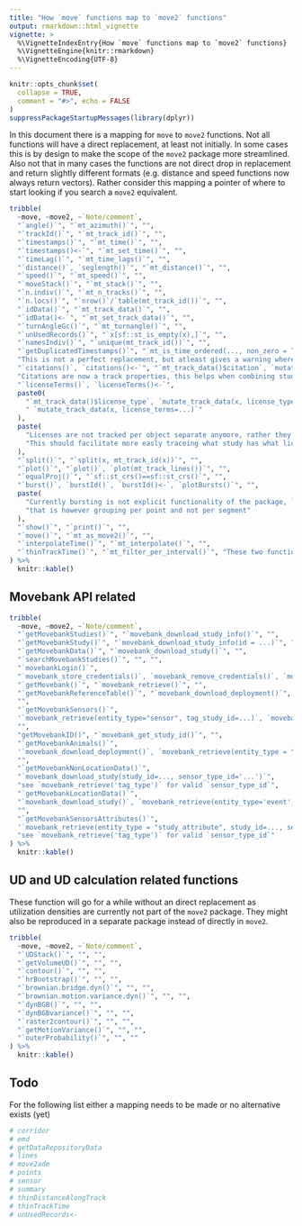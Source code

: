 ```yaml
---
title: "How `move` functions map to `move2` functions"
output: rmarkdown::html_vignette
vignette: >
  %\VignetteIndexEntry{How `move` functions map to `move2` functions}
  %\VignetteEngine{knitr::rmarkdown}
  %\VignetteEncoding{UTF-8}
---
```


```r
knitr::opts_chunk$set(
  collapse = TRUE,
  comment = "#>", echo = FALSE
)
suppressPackageStartupMessages(library(dplyr))
```

In this document there is a mapping for `move` to `move2` functions. Not all
functions will have a direct replacement, at least not initially. In some cases
this is by design to make the scope of the `move2` package more streamlined.
Also not that in many cases the functions are not direct drop in replacement and
return slightly different formats (e.g. distance and speed functions now always
return vectors). Rather consider this mapping a pointer of where to start
looking if you search a `move2` equivalent.

```r
tribble(
  ~move, ~move2, ~`Note/comment`,
  "`angle()`", "`mt_azimuth()`", "",
  "`trackId()`", "`mt_track_id()`", "",
  "`timestamps()`", "`mt_time()`", "",
  "`timestamps()<-`", "`mt_set_time()`", "",
  "`timeLag()`", "`mt_time_lags()`", "",
  "`distance()`, `seglength()`", "`mt_distance()`", "",
  "`speed()`", "`mt_speed()`", "",
  "`moveStack()`", "`mt_stack()`", "",
  "`n.indiv()`", "`mt_n_tracks()`", "",
  "`n.locs()`", "`nrow()`/`table(mt_track_id())`", "",
  "`idData()`", "`mt_track_data()`", "",
  "`idData()<-`", "`mt_set_track_data()`", "",
  "`turnAngleGc()`", "`mt_turnangle()`", "",
  "`unUsedRecords()`", "`x[sf::st_is_empty(x),]`", "",
  "`namesIndiv()`", "`unique(mt_track_id())`", "",
  "`getDuplicatedTimestamps()`", "`mt_is_time_ordered(..., non_zero = TRUE)`",
  "This is not a perfect replacement, but atleast gives a warning where duplicated times occur.",
  "`citations()`, `citations()<-`", "`mt_track_data()$citation`, `mutate_track_data(x, citation=...)`",
  "Citations are now a track properties, this helps when combining studies.",
  "`licenseTerms()`, `licenseTerms()<-`",
  paste0(
    "`mt_track_data()$license_type`, `mutate_track_data(x, license_type=...)`, `mt_track_data()$license_terms`,",
    " `mutate_track_data(x, license_terms=...)`"
  ),
  paste(
    "Licenses are not tracked per object separate anymore, rather they are considered a track attribute.",
    "This should facilitate more easly traceing what study has what license."
  ),
  "`split()`", "`split(x, mt_track_id(x))`", "",
  "`plot()`", "`plot()`, `plot(mt_track_lines())`", "",
  "`equalProj()`", "`sf::st_crs()==sf::st_crs()`", "",
  "`burst()`, `burstId()`, `burstId()<-`, `plotBursts()`", "",
  paste(
    "Currently bursting is not explicit functionality of the package, `group_by` might replace some functionality",
    "that is however grouping per point and not per segment"
  ),
  "`show()`", "`print()`", "",
  "`move()`", "`mt_as_move2()`", "",
  "`interpolateTime()`", "`mt_interpolate()`", "",
  "`thinTrackTime()`", "`mt_filter_per_interval()`", "These two functions are not exactly doing the same, the new one subsets the data to a specified time window, but also retains segments with larger timelags"
) %>%
  knitr::kable()
```

## Movebank API related

```r
tribble(
  ~move, ~move2, ~`Note/comment`,
  "`getMovebankStudies()`", "`movebank_download_study_info()`", "",
  "`getMovebankStudy()`", "`movebank_download_study_info(id = ...)`", "",
  "`getMovebankData()`", "`movebank_download_study()`", "",
  "`searchMovebankStudies()`", "", "",
  "`movebankLogin()`",
  "`movebank_store_credentials()`, `movebank_remove_credentials()`, `movebank_handle()`", "",
  "`getMovebank()`", "`movebank_retrieve()`", "",
  "`getMovebankReferenceTable()`", "`movebank_download_deployment()`",
  "",
  "`getMovebankSensors()`",
  '`movebank_retrieve(entity_type="sensor", tag_study_id=...)`, `movebank_retrieve(entity_type="tag_type")`',
  "",
  "getMovebankID()", "`movebank_get_study_id()`", "",
  "`getMovebankAnimals()`",
  '`movebank_download_deployment()`, `movebank_retrieve(entity_type = "individual", study_id = ...)`',
  "",
  "`getMovebankNonLocationData()`",
  "`movebank_download_study(study_id=..., sensor_type_id='...')`",
  "see `movebank_retrieve('tag_type')` for valid `sensor_type_id`",
  "`getMovebankLocationData()`",
  "`movebank_download_study()`, `movebank_retrieve(entity_type='event', study_id=...)`",
  "",
  "`getMovebankSensorsAttributes()`",
  '`movebank_retrieve(entity_type = "study_attribute", study_id=..., sensor_type_id=...)`',
  "see `movebank_retrieve('tag_type')` for valid `sensor_type_id`"
) %>%
  knitr::kable()
```

## UD and UD calculation related functions

These function will go for a while without an direct replacement as utilization
densities are currently not part of the `move2` package. They might also be
reproduced in a separate package instead of directly in `move2`.

```r
tribble(
  ~move, ~move2, ~`Note/comment`,
  "`UDStack()`", "", "",
  "`getVolumeUD()`", "", "",
  "`contour()`", "", "",
  "`hrBootstrap()`", "", "",
  "`brownian.bridge.dyn()`", "", "",
  "`brownian.motion.variance.dyn()`", "", "",
  "`dynBGB()`", "", "",
  "`dynBGBvariance()`", "", "",
  "`raster2contour()`", "", "",
  "`getMotionVariance()`", "", "",
  "`outerProbability()`", "", ""
) %>%
  knitr::kable()
```

## Todo
 
For the following list either a mapping needs to be made or no alternative
exists (yet)

```r
# corridor
# emd
# getDataRepositoryData
# lines
# move2ade
# points
# sensor
# summary
# thinDistanceAlongTrack
# thinTrackTime
# unUsedRecords<-
```
